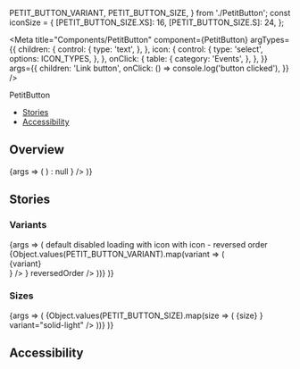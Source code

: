   PETIT_BUTTON_VARIANT,
  PETIT_BUTTON_SIZE,
} from './PetitButton';
const iconSize = {
  [PETIT_BUTTON_SIZE.XS]: 16,
  [PETIT_BUTTON_SIZE.S]: 24,
};

<Meta
  title="Components/PetitButton"
  component={PetitButton}
  argTypes={{
    children: {
      control: {
        type: 'text',
      },
    },
    icon: {
      control: {
        type: 'select',
        options: ICON_TYPES,
      },
    },
    onClick: {
      table: {
        category: 'Events',
      },
    },
  }}
  args={{
    children: 'Link button',
    onClick: () => console.log('button clicked'),
  }}
/>

<PageHeader>PetitButton</PageHeader>

- [Stories](#stories)
- [Accessibility](#accessibility)

## Overview

<Canvas>
  <Story name="Default">
    {args => (
      <PetitButton
        {...args}
        icon={
          args.icon ? (
            <Icon
              size={iconSize[args.size]}
              type={args.icon}
              color="adaptive"
            />
          ) : null
        }
      />
    )}
  </Story>
</Canvas>

<ArgsTable story="Default" />

## Stories

### Variants

<Canvas>
  <Story name="Variants">
    {args => (
      <StoryVariantTable className="sg-button-stories-table">
        <thead>
          <tr>
            <th />
            <th>
              <Headline
                extraBold
                transform="uppercase"
                as="span"
                color="text-gray-40"
                size="medium"
              >
                default
              </Headline>
            </th>
            <th>
              <Headline
                extraBold
                transform="uppercase"
                as="span"
                color="text-gray-40"
                size="medium"
              >
                disabled
              </Headline>
            </th>
            <th>
              <Headline
                extraBold
                transform="uppercase"
                as="span"
                color="text-gray-40"
                size="medium"
              >
                loading
              </Headline>
            </th>
            <th>
              <Headline
                extraBold
                transform="uppercase"
                as="span"
                color="text-gray-40"
                size="medium"
              >
                with icon
              </Headline>
            </th>
            <th>
              <Headline
                extraBold
                transform="uppercase"
                as="span"
                color="text-gray-40"
                size="medium"
              >
                with icon - reversed order
              </Headline>
            </th>
          </tr>
        </thead>
        <tbody>
          {Object.values(PETIT_BUTTON_VARIANT).map(variant => (
            <tr
              style={{
                backgroundColor:
                  'transparent-inverted' === variant ? 'black' : 'transparent',
              }}
              key={variant}
            >
              <td>
                <div
                  style={{
                    height: 40,
                    display: 'flex',
                    alignItems: 'center',
                  }}
                >
                  <Headline
                    extraBold
                    transform="uppercase"
                    as="span"
                    color="text-gray-40"
                    size="medium"
                  >
                    {variant}
                  </Headline>
                </div>
              </td>
              <td>
                <div>
                  <PetitButton {...args} variant={variant} />
                </div>
              </td>
              <td>
                <PetitButton {...args} variant={variant} disabled />
              </td>
              <td>
                <PetitButton {...args} variant={variant} loading />
              </td>
              <td>
                <PetitButton
                  {...args}
                  variant={variant}
                  icon={<Icon type="arrow_up" color="adaptive" />}
                />
              </td>
              <td>
                <PetitButton
                  {...args}
                  variant={variant}
                  icon={<Icon type="arrow_right" color="adaptive" />}
                  reversedOrder
                />
              </td>
            </tr>
          ))}
        </tbody>
      </StoryVariantTable>
    )}
  </Story>
</Canvas>

### Sizes

<Canvas>
  <Story name="Sizes">
    {args => (
      <StoryVariantTable>
        <tbody>
          {Object.values(PETIT_BUTTON_SIZE).map(size => (
            <tr key={size}>
              <td>
                <Headline
                  extraBold
                  transform="uppercase"
                  as="span"
                  color="text-gray-40"
                  size="medium"
                >
                  {size}
                </Headline>
              </td>
              <td>
                <PetitButton {...args} size={size} variant="solid-light" />
              </td>
              <td>
                <PetitButton
                  {...args}
                  size={size}
                  icon={
                    <Icon
                      type="arrow_up"
                      color="adaptive"
                      size={iconSize[size]}
                    />
                  }
                  variant="solid-light"
                />
              </td>
              <td>
                <PetitButton
                  {...args}
                  size={size}
                  loading
                  variant="solid-light"
                />
              </td>
            </tr>
          ))}
        </tbody>
      </StoryVariantTable>
    )}
  </Story>
</Canvas>

## Accessibility

